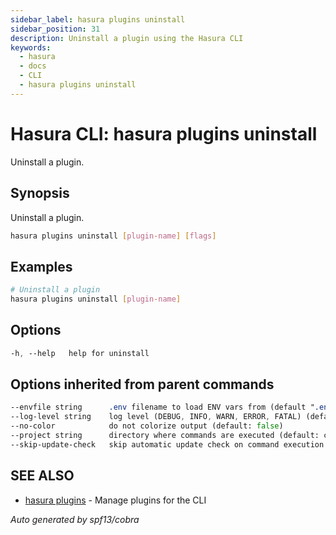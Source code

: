 ```yaml
---
sidebar_label: hasura plugins uninstall
sidebar_position: 31
description: Uninstall a plugin using the Hasura CLI
keywords:
  - hasura
  - docs
  - CLI
  - hasura plugins uninstall
---
```


# Hasura CLI: hasura plugins uninstall

Uninstall a plugin.

## Synopsis

Uninstall a plugin.

```bash
hasura plugins uninstall [plugin-name] [flags]
```

## Examples

```bash
# Uninstall a plugin
hasura plugins uninstall [plugin-name]
```

## Options

```sass
-h, --help   help for uninstall
```

## Options inherited from parent commands

```sass
--envfile string      .env filename to load ENV vars from (default ".env")
--log-level string    log level (DEBUG, INFO, WARN, ERROR, FATAL) (default "INFO")
--no-color            do not colorize output (default: false)
--project string      directory where commands are executed (default: current dir)
--skip-update-check   skip automatic update check on command execution
```

## SEE ALSO

* [hasura plugins](/hasura-cli/commands/hasura_plugins.mdx)	 - Manage plugins for the CLI

_Auto generated by spf13/cobra_
